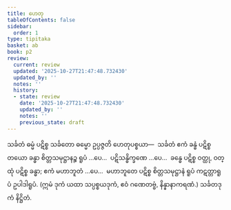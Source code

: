 ```yaml
---
title: ဟေတု
tableOfContents: false
sidebar:
  order: 1
type: tipitaka
basket: ab
book: p2
review:
  current: review
  updated: '2025-10-27T21:47:48.732430'
  updated_by: ''
  notes: ''
  history:
  - state: review
    date: '2025-10-27T21:47:48.732430'
    updated_by: ''
    notes: ''
    previous_state: draft
---
```



<ReviewStatus review={frontmatter.review} showDetails={true} />

<HypothesisAnnotation frontmatter={frontmatter} />

<DynamicBreadcrumb />

<Division number="17" book="p2" e="ch" v="38" p="8">

<Paragraph number="576" book="p2">
သင်္ခတံ ဓမ္မံ ပဋိစ္စ သင်္ခတော ဓမ္မော ဥပ္ပဇ္ဇတိ ဟေတုပစ္စယာ—  သင်္ခတံ ဧကံ ခန္ဓံ ပဋိစ္စ တယော ခန္ဓာ စိတ္တသမုဋ္ဌာနဉ္စ ရူပံ …ပေ…  ပဋိသန္ဓိက္ခဏေ …ပေ…  ခန္ဓေ ပဋိစ္စ ဝတ္ထု, ဝတ္ထုံ ပဋိစ္စ ခန္ဓာ; ဧကံ မဟာဘူတံ …ပေ…  မဟာဘူတေ ပဋိစ္စ စိတ္တသမုဋ္ဌာနံ ရူပံ ကဋတ္တာရူပံ ဥပါဒါရူပံ.
</Paragraph>

<Paragraph number="577" book="p2">
(ဣမံ ဒုကံ ယထာ သပ္ပစ္စယဒုကံ, ဧဝံ ဂဏေတဗ္ဗံ, နိန္နာနာကရဏံ.)

</Paragraph>
</Division>

<Paragraph number="578" type="center" book="p2">
သင်္ခတဒုကံ နိဋ္ဌိတံ.
</Paragraph>